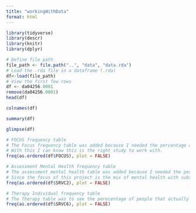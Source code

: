```yaml
---
title: "workingWithData"
format: html
---
```


```r
library(tidyverse)
library(descr)
library(knitr)
library(dplyr)
```

```r
# Define file path
file_path <- file.path("..", "data", "data.rda")
# Load the .rda file in a dataframe (.rda)
df<-load(file_path)
# View the first few rows
df <- da04256.0001
remove(da04256.0001)
head(df)

```

```r
colnames(df)
```

```r
summary(df)
```

```r
glimpse(df)
```

```r
# FOCUS frequency table
# The Focus frequency table was added because I needed the percentage of the study that dealt with "substance abuse treatment services" and "mix of mental health and suibstaance abuse".
# With this I can know this is the right study to work with.
freq(as.ordered(df$FOCUS), plot = FALSE)
```

```r
# Assessment Mental Health frequency table
# The assessment mental health table was added because I needed the percantge of people that were assessed to have mental health. 
# Since the focus of this project is the mix of mental health with substance abuse, this was mandatory.
freq(as.ordered(df$SRVC2), plot = FALSE)
```

```r
# Therapy Individual frequency table
# The Therapy table was to see the perecentage of people that actually got therapy in the study.
freq(as.ordered(df$SRVC6), plot = FALSE)
```
